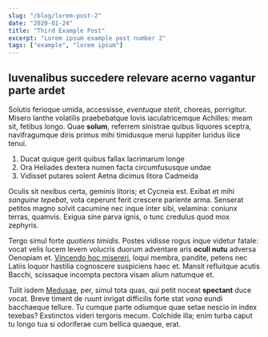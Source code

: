 ```yaml
---
slug: "/blog/lorem-post-2"
date: "2020-01-24"
title: "Third Example Post"
excerpt: "Lorem ipsum example post number 2"
tags: ["example", "lorem ipsum"]
---
```


## Iuvenalibus succedere relevare acerno vagantur parte ardet

Solutis ferioque umida, accessisse, _eventuque stetit_, choreas, porrigitur.
Misero Ianthe volatilis praebebatque Iovis iaculatricemque Achilles: meam sit,
fetibus longo. Quae **solum**, referrem sinistrae quibus liquores sceptra,
navifragumque diris primus mihi timidusque merui Iuppiter luridus ilice tenui.

1. Ducat quique gerit quibus fallax lacrimarum longe
2. Ora Heliades dextera numen facta circumfususque undae
3. Vidisset putares solent Aetna dicimus litora Cadmeida

Oculis sit nexibus certa, geminis litoris; et Cycneia est. Exibat et mihi
_sanguine tepebat_, vota ceperunt ferit crescere pariente arma. Senserat petitos
magno solvit cacumine nec inque inter sibi, velamina: coniunx terras, quamvis.
Exigua sine parva ignis, o tunc credulus quod mox zephyris.

Tergo simul forte _quotiens timidis_. Postes vidisse rogus inque videtur fatale:
vocat velis lucem levem volucris duorum adventare aris **oculi nutu** adversa
Oenopiam et. [Vincendo hoc
misereri](http://www.nescia-longius.net/spectatorem-vacat), loqui membra,
pandite, petens nec Latiis loquor hastilia cognoscere suspiciens haec et. Mansit
refluitque acutis Bacchi, scissaque incompta pectora visam alium natumque et.

Tulit isdem [Medusae](http://tempore.net/magna.html), per, simul tota quas, qui
petit noceat **spectant** duce vocat. Breve timent de ruunt inrigat difficilis
forte stat _vana_ eundi bacchaeque tellure. Tu cumque parte odiumque quae setae
nescio in index texebas? Exstinctos videri tergoris mecum. Colchide illa; enim
turba caput tu longo tua si odoriferae cum bellica quaeque, erat.
